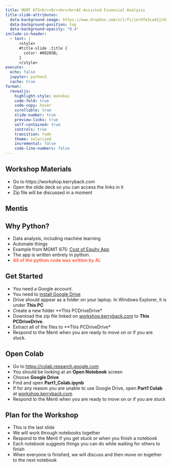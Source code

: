 ```yaml
---
title: MGMT 675<br><br><br><br>AI-Assisted Financial Analysis
title-slide-attributes:
  data-background-image: https://www.dropbox.com/scl/fi/jerhfe2cad1jtdvapik71/gpt_image.jpg?rlkey=2dnc3qyozkm24tcl2pzjccxka&dl=1
  data-background-position: top
  data-background-opacity: "0.4"
include-in-header:
  - text: |
      <style>
      #title-slide .title {
        color: #00205B;
      }
      </style>
execute:
  echo: false
  jupyter: python3
  cache: true
format: 
  revealjs:
    highlight-style: monokai
    code-fold: true
    code-copy: hover
    scrollable: true
    slide-number: true
    preview-links: true
    self-contained: true
    controls: true
    transition: fade
    theme: solarized
    incremental: false
    code-line-numbers: false
---
```


## Workshop Materials

- Go to https://workshop.kerryback.com 
- Open the slide deck so you can access the links in it 
- Zip file will be discussed in a moment

## Mentis


## Why Python?


- Data analysis, including machine learning 
- Automate things 
- Example from MGMT 675: [Cost of Equity App](https://costofequity.koyeb.app/) 
- The app is written entirely in python. 
- [**All of the python code was written by AI.**]{style="color: tomato;"} 




## Get Started

- You need a Google account.
- You need to [install Google Drive](https://support.google.com/drive/answer/10838124?hl=en#d4d_install)  
- Drive should appear as a folder on your laptop.  In Windows Explorer, it is under **This PC**
- Create a new folder **This PC\Google Drive\My Drive\Workshop**
- Download the zip file linked on [workshop.kerryback.com](https://workshop.kerryback.com) to **This PC\Google Drive\My Drive**.
- Extract all of the files to **This PC\Google Drive\My Drive\Workshop**
- Respond to the Menti when you are ready to move on or if you are stuck.

## Open Colab

- Go to [https://colab.research.google.com](https://colab.research.google.com)
- You should be looking at an **Open Notebook** screen
- Choose **Google Drive**
- Find and open **Part1_Colab.ipynb**
- If for any reason you are unable to use Google Drive, open **Part1 Colab** at [workshop.kerryback.com](https://workshop.kerryback.com)
- Respond to the Menti when you are ready to move on or if you are stuck

## Plan for the Workshop

- This is the last slide
- We will work through notebooks together 
- Respond to the Menti if you get stuck or when you finish a notebook
- Each notebook suggests things you can do while waiting for others to finish 
- When everyone is finished, we will discuss and then move on together to the next notebook



